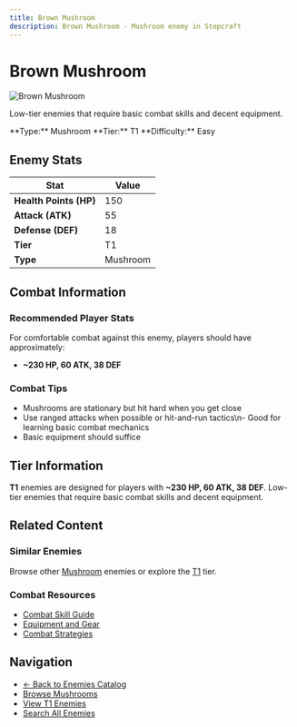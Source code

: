 ```yaml
---
title: Brown Mushroom
description: Brown Mushroom - Mushroom enemy in Stepcraft
---
```


# Brown Mushroom

<div className="flex items-start gap-6 mb-8">
  <div className="flex-shrink-0">
    <img src="/assets/enemies/brown_mushroom/mushroom.png" alt="Brown Mushroom" className="w-24 h-24 border rounded-lg" />
  </div>
  <div className="flex-1">
    <div className="space-y-2">
      <p className="text-lg text-muted-foreground">Low-tier enemies that require basic combat skills and decent equipment.</p>
      <div className="flex flex-wrap gap-4 text-sm">
        <span className="px-2 py-1 bg-blue-100 dark:bg-blue-900 rounded-md">
          **Type:** Mushroom
        </span>
        <span className="px-2 py-1 bg-blue-100 dark:bg-blue-900 rounded-md">
          **Tier:** T1
        </span>
        <span className="px-2 py-1 bg-red-100 dark:bg-red-900 rounded-md">
          **Difficulty:** Easy
        </span>
      </div>
    </div>
  </div>
</div>

## Enemy Stats

| Stat | Value |
|------|-------|
| **Health Points (HP)** | 150 |
| **Attack (ATK)** | 55 |
| **Defense (DEF)** | 18 |
| **Tier** | T1 |
| **Type** | Mushroom |

## Combat Information

### Recommended Player Stats
For comfortable combat against this enemy, players should have approximately:
- **~230 HP, 60 ATK, 38 DEF**

### Combat Tips
- Mushrooms are stationary but hit hard when you get close
- Use ranged attacks when possible or hit-and-run tactics\n- Good for learning basic combat mechanics
- Basic equipment should suffice

## Tier Information

**T1** enemies are designed for players with **~230 HP, 60 ATK, 38 DEF**. Low-tier enemies that require basic combat skills and decent equipment.

## Related Content

### Similar Enemies
Browse other [Mushroom](/docs/enemies#mushrooms) enemies or explore the [T1](/docs/enemies#tier-1-t1) tier.

### Combat Resources
- [Combat Skill Guide](/docs/skills/individual/combat)
- [Equipment and Gear](/docs/items)
- [Combat Strategies](/docs/getting-started)

## Navigation

- [← Back to Enemies Catalog](/docs/enemies)
- [Browse Mushrooms](/docs/enemies#mushrooms)
- [View T1 Enemies](/docs/enemies#tier-1-t1)
- [Search All Enemies](/search)
